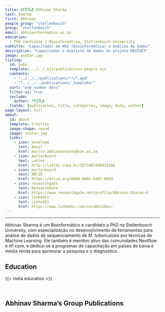 ---
title: &TITLE Abhinav Sharma
last: Sharma
first: Abhinav
people_group: "stellenbosch"
group: "stellenbosch"
email: abhinavsharma@sun.ac.za
education:
  - PhD Candidate | Bioinformática, Stellenbosch University
subtitle: "Capacitador em WGS (Bioinformática) e Análise de Dados"
description: "Capacitador e Analista de dados do projeto REVIGET"
image: avatar.jpg
listing:
  id: pubs
  template: ../../_ejs/publications-people.ejs
  contents:
    - "../../../publications/**/*.qmd"
    - "!../../../publications/_template/"
  sort: "pub_number desc"
  filter-ui: true
  include:
    author: *TITLE
  fields: [publication, title, categories, image, date, author]
page-layout: full
about:
  id: about
  template: trestles
  image-shape: round
  image: avatar.jpg
  links:
    - icon: envelope
      text: Email
      href: mailto:abhinavsharma@sun.ac.za
    - icon: mortarboard
      text: Lattes
      href: http://lattes.cnpq.br/3571867438832184
    - icon: mortarboard
      text: ORCID
      href: https://orcid.org/0000-0002-6402-6993
    - icon: researchgate
      text: ResearchGate
      href: https://www.researchgate.net/profile/Abhinav-Sharma-4
    - icon: linkedin
      text: LinkedIn
      href: https://www.linkedin.com/in/abhi18av/
---

<hr>

:::{#about}

Abhinav Sharma é um Bioinformático e candidato a PhD na Stellenbosch University, com especialização no desenvolvimento de ferramentas para análise de dados de sequenciamento de *M. tuberculosis* por técnicas de Machine Learning. Ele também é membro ativo das comunidades Nextflow e nf-core, e dedica-se a programas de capacitação em países de baixa e média renda para aprimorar a pesquisa e o diagnóstico.

## Education
{{< meta education >}}

<br>

:::

## Abhinav Sharma's Group Publications

:::{#pubs}
:::
